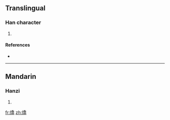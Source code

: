 ==Translingual==

===Han character===
{{Han char|rn=86|rad=火|as=12|sn=16|four=9282<sub>7</sub>|canj=火竹大月 (FHKB)}}

# {{defn|Han|sort=火12}}

====References====
* {{Han ref|kx=0682.120|dkj=19400|dj=1094.090|hdz=32234.040|uh=71C6|ud=29126|bh=EA56|bd=59990}}

----

==Mandarin==

===Hanzi===
{{cmn-hanzi|pin=[[dūn]] ([[dun1]]), [[qiáo]] ([[qiao2]]), [[tūn]] ([[tun1]]), [[tún]] ([[tun2]])|wg=tun<sup>1</sup>, ch'iao<sup>2</sup>, t'un<sup>1</sup>, t'un<sup>2</sup>}}

# {{defn|Mandarin}}

[[fr:燆]]
[[zh:燆]]
